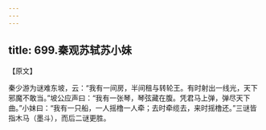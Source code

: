 ```yaml
---
---
---
```

title: 699.秦观苏轼苏小妹
---



【原文】

秦少游为谜难东坡，云：“我有一间房，半间租与转轮王。有时射出一线光，天下邪魔不敢当。”坡公应声曰：“我有一张琴，琴弦藏在腹。凭君马上弹，弹尽天下曲。”小妹曰：“我有一只船，一人摇橹一人牵；去时牵缆去，来时摇橹还。”三谜皆指木马（墨斗），而后二谜更胜。